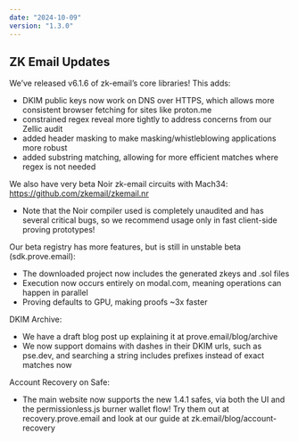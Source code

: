 ```yaml
---
date: "2024-10-09"
version: "1.3.0"
---
```


## ZK Email Updates
We’ve released v6.1.6 of zk-email’s core libraries! This adds:
- DKIM public keys now work on DNS over HTTPS, which allows more consistent browser fetching for sites like proton.me
- constrained regex reveal more tightly to address concerns from our Zellic audit
- added header masking to make masking/whistleblowing applications more robust
- added substring matching, allowing for more efficient matches where regex is not needed

We also have very beta Noir zk-email circuits with Mach34: https://github.com/zkemail/zkemail.nr
- Note that the Noir compiler used is completely unaudited and has several critical bugs, so we recommend usage only in fast client-side proving prototypes!

Our beta registry has more features, but is still in unstable beta (sdk.prove.email): 
- The downloaded project now includes the generated zkeys and .sol files
- Execution now occurs entirely on modal.com, meaning operations can happen in parallel
- Proving defaults to GPU, making proofs ~3x faster

DKIM Archive:
- We have a draft blog post up explaining it at prove.email/blog/archive
- We now support domains with dashes in their DKIM urls, such as pse.dev, and searching a string includes prefixes instead of exact matches now

Account Recovery on Safe:
- The main website now supports the new 1.4.1 safes, via both the UI and the permissionless.js burner wallet flow! Try them out at recovery.prove.email and look at our guide at zk.email/blog/account-recovery